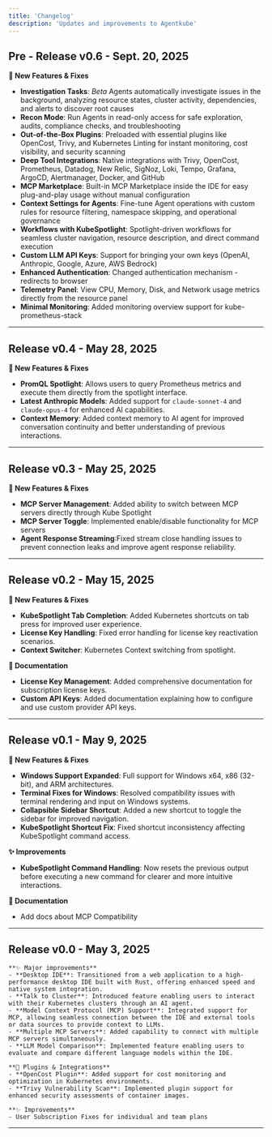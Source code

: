```yaml
---
title: 'Changelog'
description: 'Updates and improvements to Agentkube'
---
```


## Pre - Release v0.6 - Sept. 20, 2025 

**🚀 New Features & Fixes**
* **Investigation Tasks**: _Beta_ Agents automatically investigate issues in the background, analyzing resource states, cluster activity, dependencies, and alerts to discover root causes
* **Recon Mode**: Run Agents in read-only access for safe exploration, audits, compliance checks, and troubleshooting
* **Out-of-the-Box Plugins**: Preloaded with essential plugins like OpenCost, Trivy, and Kubernetes Linting for instant monitoring, cost visibility, and security scanning
* **Deep Tool Integrations**: Native integrations with Trivy, OpenCost, Prometheus, Datadog, New Relic, SigNoz, Loki, Tempo, Grafana, ArgoCD, Alertmanager, Docker, and GitHub
* **MCP Marketplace**: Built-in MCP Marketplace inside the IDE for easy plug-and-play usage without manual configuration
* **Context Settings for Agents**: Fine-tune Agent operations with custom rules for resource filtering, namespace skipping, and operational governance
* **Workflows with KubeSpotlight**: Spotlight-driven workflows for seamless cluster navigation, resource description, and direct command execution
* **Custom LLM API Keys**: Support for bringing your own keys (OpenAI, Anthropic, Google, Azure, AWS Bedrock)
* **Enhanced Authentication**: Changed authentication mechanism - redirects to browser
* **Telemetry Panel**: View CPU, Memory, Disk, and Network usage metrics directly from the resource panel
* **Minimal Monitoring**: Added monitoring overview support for kube-prometheus-stack

---

## Release v0.4 - May 28, 2025

**🚀 New Features & Fixes**
* **PromQL Spotlight**: Allows users to query Prometheus metrics and execute them directly from the spotlight interface.
* **Latest Anthropic Models**: Added support for `claude-sonnet-4` and `claude-opus-4` for enhanced AI capabilities.
* **Context Memory**: Added context memory to AI agent for improved conversation continuity and better understanding of previous interactions.

---

## Release v0.3 - May 25, 2025

**🚀 New Features & Fixes**
* **MCP Server Management**: Added ability to switch between MCP servers directly through Kube Spotlight
* **MCP Server Toggle**: Implemented enable/disable functionality for MCP servers
* **Agent Response Streaming**:Fixed stream close handling issues to prevent connection leaks and improve agent response reliability. 

---

## Release v0.2 - May 15, 2025

**🚀 New Features & Fixes**
* **KubeSpotlight Tab Completion**: Added Kubernetes shortcuts on tab press for improved user experience.
* **License Key Handling**: Fixed error handling for license key reactivation scenarios.
* **Context Switcher**: Kubernetes Context switching from spotlight.

**📗 Documentation**
* **License Key Management**: Added comprehensive documentation for subscription license keys.
* **Custom API Keys**: Added documentation explaining how to configure and use custom provider API keys.

---

## Release v0.1 - May 9, 2025

**🚀 New Features & Fixes**

* **Windows Support Expanded**: Full support for Windows x64, x86 (32-bit), and ARM architectures.
* **Terminal Fixes for Windows**: Resolved compatibility issues with terminal rendering and input on Windows systems.
* **Collapsible Sidebar Shortcut**: Added a new shortcut to toggle the sidebar for improved navigation.
* **KubeSpotlight Shortcut Fix**: Fixed shortcut inconsistency affecting KubeSpotlight command access.

**✨ Improvements**

* **KubeSpotlight Command Handling**: Now resets the previous output before executing a new command for clearer and more intuitive interactions.

**📗 Documentation**

* Add docs about MCP Compatibility

---

## Release v0.0 - May 3, 2025

    **✨ Major improvements**
    - **Desktop IDE**: Transitioned from a web application to a high-performance desktop IDE built with Rust, offering enhanced speed and native system integration.
    - **Talk to Cluster**: Introduced feature enabling users to interact with their Kubernetes clusters through an AI agent.
    - **Model Context Protocol (MCP) Support**: Integrated support for MCP, allowing seamless connection between the IDE and external tools or data sources to provide context to LLMs.
    - **Multiple MCP Servers**: Added capability to connect with multiple MCP servers simultaneously.
    - **LLM Model Comparison**: Implemented feature enabling users to evaluate and compare different language models within the IDE.
    
    **🔌 Plugins & Integrations**
    - **OpenCost Plugin**: Added support for cost monitoring and optimization in Kubernetes environments.
    - **Trivy Vulnerability Scan**: Implemented plugin support for enhanced security assessments of container images.
  
    **✨ Improvements**
    - User Subscription Fixes for individual and team plans
---
